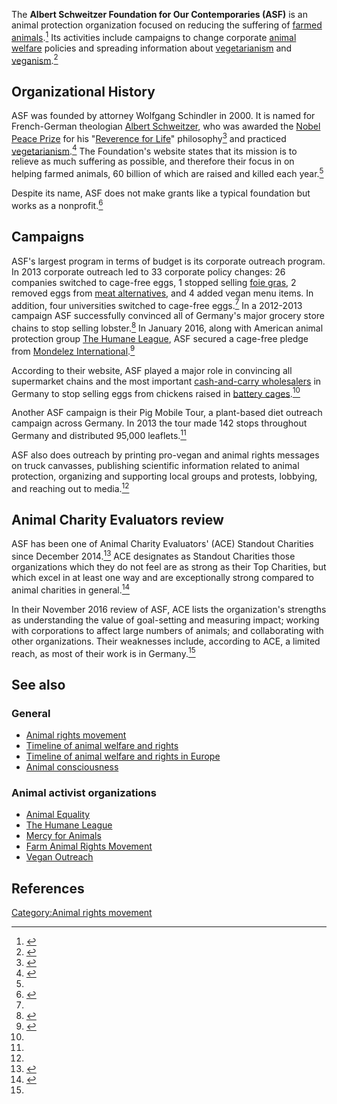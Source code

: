 The '''Albert Schweitzer Foundation for Our Contemporaries (ASF)''' is an animal protection organization focused on reducing the suffering of [[Intensive animal farming|farmed animals]].<ref name="about">{{cite web |url=http://www.albertschweitzerfoundation.org/about-us |title=About Us |accessdate=June 27, 2016}}</ref>  Its activities include campaigns to change corporate [[animal welfare]] policies and spreading information about [[vegetarianism]] and [[veganism]].<ref name="campaigns">{{cite web |url=http://www.albertschweitzerfoundation.org/campaigns |title=Our Campaigns |author=Albet Schweitzer Foundation |accessdate=June 27, 2016}}</ref>

== Organizational History ==

ASF was founded by attorney Wolfgang Schindler in 2000.  It is named for French-German theologian [[Albert Schweitzer]], who was awarded the [[Nobel Peace Prize]] for his "[[Reverence for Life]]" philosophy<ref>{{Citation | contribution-url = http://nobelprize.org/nobel_prizes/peace/laureates/1952/press.html | contribution = Award Ceremony Speech | title = The Nobel Peace Prize 1952 | first = Albert | last = Schweitzer | publisher = The Nobel prize | date = 10 December 1953 }}</ref> and practiced [[vegetarianism]].<ref name="veg">{{cite web |url=http://www.worldvegfest.org/history/europe20a/schweitzer.html |title=Dr Albert Schweitzer (1875-1965) |author=International Vegetarian Union |accessdate=June 27, 2016}}</ref>  The Foundation's website states that its mission is to relieve as much suffering as possible, and therefore their focus in on helping farmed animals, 60 billion of which are raised and killed each year.<ref name="about" />

Despite its name, ASF does not make grants like a typical foundation but works as a nonprofit.<ref name="ace">{{cite web |url=http://www.animalcharityevaluators.org/research/organizations/albert-schweitzer-foundation-review/ |title=Albert Schweitzer Foundation Review |author=Animal Charity Evaluators |date=May 4, 2016 |accessdate=June 26, 2016}}</ref>

== Campaigns ==

ASF's largest program in terms of budget is its corporate outreach program.  In 2013 corporate outreach led to 33 corporate policy changes: 26 companies switched to cage-free eggs, 1 stopped selling [[foie gras]], 2 removed eggs from [[Meat analogue|meat alternatives]], and 4 added vegan menu items.  In addition, four universities switched to cage-free eggs.<ref name="ace" />  In a 2012-2013 campaign ASF successfully convinced all of Germany's major grocery store chains to stop selling lobster.<ref name="lobster">{{cite web |url=http://www.cbc.ca/news/canada/new-brunswick/german-supermarkets-ban-lobster-sales-1.1393419 |title=German supermarkets ban lobster sales |author=CBC News |date=March 18, 2013 |accessdate=June 26, 2016}}</ref>  In January 2016, along with American animal protection group [[The Humane League]], ASF secured a cage-free pledge from [[Mondelez International]].<ref name="thl">{{cite web |url=http://blog.thehumaneleague.com/dennys-cage-free |title=Updated: 2016 Scores its First Anti-Confinement Grand Slams! |author=The Humane League |date=January 14, 2016 |accessdate=June 27, 2016}}</ref>

According to their website, ASF played a major role in convincing all supermarket chains and the most important [[Cash and carry (wholesale)|cash-and-carry wholesalers]] in Germany to stop selling eggs from chickens raised in [[battery cage]]s.<ref name="campaigns" />

Another ASF campaign is their Pig Mobile Tour, a plant-based diet outreach campaign across Germany.  In 2013 the tour made 142 stops throughout Germany and distributed 95,000 leaflets.<ref name="ace" />

ASF also does outreach by printing pro-vegan and animal rights messages on truck canvasses, publishing scientific information related to animal protection, organizing and supporting local groups and protests, lobbying, and reaching out to media.<ref name="ace" />

== Animal Charity Evaluators review ==
ASF has been one of Animal Charity Evaluators' (ACE) Standout Charities since December 2014.<ref name=ace-review>{{cite web |url=https://animalcharityevaluators.org/research/charity-review/albert-schweitzer-foundation/ |title=Albert Schweitzer Foundation |author=Animal Charity Evaluators |date=November 2016 |access-date=November 29, 2016}}</ref>  ACE designates as Standout Charities those organizations which they do not feel are as strong as their Top Charities, but which excel in at least one way and are exceptionally strong compared to animal charities in general.<ref name=smith>{{cite web |url=http://animalcharityevaluators.org/blog/our-thinking-on-standout-organizations/ |title=Our Thinking on Standout Organizations |author=Allison Smith |date=June 9, 2016 |accessdate=November 29, 2016}}</ref>

In their November 2016 review of ASF, ACE lists the organization's strengths as understanding the value of goal-setting and measuring impact; working with corporations to affect large numbers of animals; and collaborating with other organizations.  Their weaknesses include, according to ACE, a limited reach, as most of their work is in Germany.<ref name=ace-review />

== See also ==

=== General ===
*[[Animal rights movement]]
*[[Timeline of animal welfare and rights]]
*[[Timeline of animal welfare and rights in Europe]]
*[[Animal consciousness]]

=== Animal activist organizations ===
*[[Animal Equality]]
*[[The Humane League]]
*[[Mercy for Animals]]
*[[Farm Animal Rights Movement]]
*[[Vegan Outreach]]

== References ==
{{reflist|30em}}



[[Category:Animal rights movement]]
